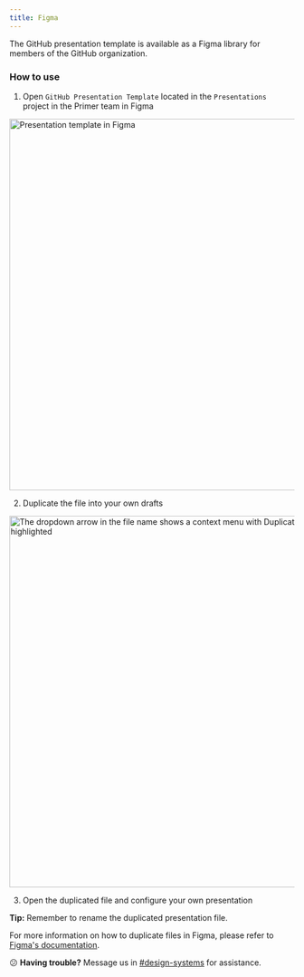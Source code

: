 ```yaml
---
title: Figma
---
```


The GitHub presentation template is available as a Figma library for members of the GitHub organization.

### How to use

1. Open `GitHub Presentation Template` located in the `Presentations` project in the Primer team in Figma

<img
  width="656"
  alt="Presentation template in Figma"
  src="https://user-images.githubusercontent.com/10384315/101224794-96c37500-3644-11eb-9bf6-b4b38c7667eb.png"
/>

2. Duplicate the file into your own drafts

<img
  width="656"
  alt="The dropdown arrow in the file name shows a context menu with Duplicate drafts option highlighted"
  src="https://user-images.githubusercontent.com/10384315/101224924-ec981d00-3644-11eb-8b6e-7a3aa0fba6a2.png"
/>

3. Open the duplicated file and configure your own presentation

<Note>**Tip:** Remember to rename the duplicated presentation file.</Note>

For more information on how to duplicate files in Figma, please refer to [Figma's documentation](https://help.figma.com/hc/en-us/articles/360038511533-Duplicate-a-File#duplicate).

<Note>


😕 **Having trouble?** Message us in [#design-systems](https://github.slack.com/messages/C0ZCGGGJ2) for assistance.

</Note>


